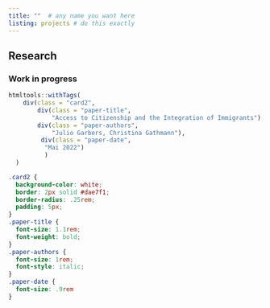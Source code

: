 ---
title: ""  # any name you want here
listing: projects # do this exactly
---
  
## Research

### Work in progress

```{r echo = FALSE}
htmltools::withTags(
    div(class = "card2",
        div(class = "paper-title",
            "Access to Citizenship and the Integration of Immigrants"),
        div(class = "paper-authors",
            "Julio Garbers, Christina Gathmann"),
         div(class = "paper-date",
          "Mai 2022")
          )
  )
```

```{css echo = FALSE}
.card2 {
  background-color: white;
  border: 2px solid #dae7f1;
  border-radius: .25rem;
  padding: 5px;
}
.paper-title {
  font-size: 1.1rem;
  font-weight: bold;
}
.paper-authors {
  font-size: 1rem;
  font-style: italic;
}
.paper-date {
  font-size: .9rem
}
```

